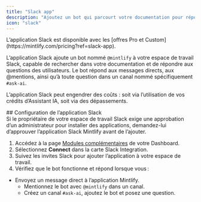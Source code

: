 ```yaml
---
title: "Slack app"
description: "Ajoutez un bot qui parcourt votre documentation pour répondre aux questions dans votre espace de travail Slack"
icon: "slack"
---
```


<Info>
  L’application Slack est disponible avec les [offres Pro et Custom](https://mintlify.com/pricing?ref=slack-app).
</Info>

L’application Slack ajoute un bot nommé `@mintlify` à votre espace de travail Slack, capable de rechercher dans votre documentation et de répondre aux questions des utilisateurs. Le bot répond aux messages directs, aux @mentions, ainsi qu’à toute question dans un canal nommé spécifiquement `#ask-ai`.

L’application Slack peut engendrer des coûts : soit via l’utilisation de vos crédits d’Assistant IA, soit via des dépassements.

<div id="setting-up-the-slack-app">
  ## Configuration de l’application Slack
</div>

<Note>
  Si le propriétaire de votre espace de travail Slack exige une approbation d’un administrateur pour installer des applications, demandez-lui d’approuver l’application Slack Mintlify avant de l’ajouter.
</Note>

1. Accédez à la page [Modules complémentaires](https://dashboard.mintlify.com/products/addons) de votre Dashboard.
2. Sélectionnez **Connect** dans la carte Slack Integration.
3. Suivez les invites Slack pour ajouter l’application à votre espace de travail.
4. Vérifiez que le bot fonctionne et répond lorsque vous :

- Envoyez un message direct à l’application Mintlify.
  - Mentionnez le bot avec `@mintlify` dans un canal.
  - Créez un canal `#ask-ai`, ajoutez le bot et posez une question.